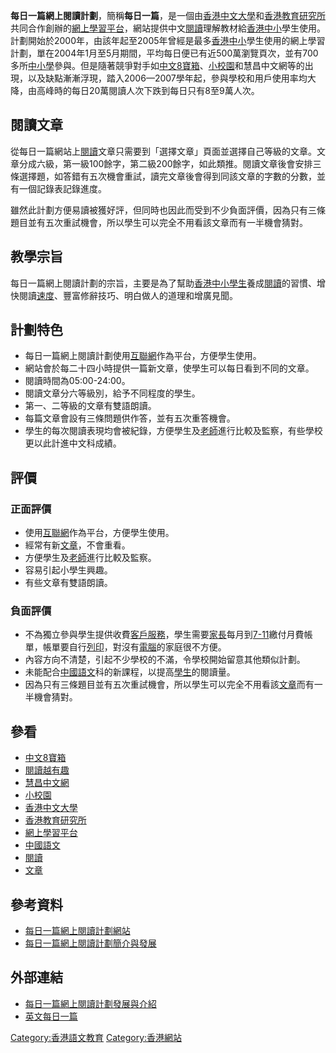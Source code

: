 {{refimprove|time=2021-04-04}}
{{Infobox Website
|name=每日一篇網上閱讀計劃
|screenshot=[[File:Prof_ho_reading.PNG|290px]]
|caption=每日一篇網頁截圖
|url=http://www.prof-ho.com/reading/
|type=[[網上學習平台|網上學習平台]]
|owner=[[香港中文大學|香港中文大學]]和[[香港教育研究所|香港教育研究所]]
|author=[[何萬貫|何萬貫]]博士}}

'''每日一篇網上閱讀計劃'''，簡稱'''每日一篇'''，是一個由[[香港中文大學|香港中文大學]]和[[香港教育研究所|香港教育研究所]]共同合作創辦的[[網上學習平台|網上學習平台]]，網站提供中文[[閱讀|閱讀]]理解教材給[[香港|香港]][[香港中學教育|中]][[香港小學教育|小]]學生使用。計劃開始於2000年，由該年起至2005年曾經是最多[[香港|香港]][[香港中學教育|中]][[香港小學教育|小]]學生使用的網上學習計劃，單在2004年1月至5月期間，平均每日便已有近500萬瀏覽頁次，並有700多所[[香港中學教育|中]][[香港小學教育|小學]]參與。但是隨著競爭對手如[[中文8寶箱|中文8寶箱]]、[[小校園|小校園]]和慧昌中文網等的出現，以及缺點漸漸浮現，踏入2006—2007學年起，參與學校和用戶使用率均大降，由高峰時的每日20萬閱讀人次下跌到每日只有8至9萬人次。{{citation needed}}

==閱讀文章==
從每日一篇網站上[[閱讀|閱讀]]文章只需要到「選擇文章」頁面並選擇自己等級的文章。文章分成六級，第一級100餘字，第二級200餘字，如此類推。閱讀文章後會安排三條選擇題，如答錯有五次機會重試，讀完文章後會得到同該文章的字數的分數，並有一個記錄表記錄進度。

雖然此計劃方便易讀被獲好評，但同時也因此而受到不少負面評價，因為只有三條題目並有五次重試機會，所以學生可以完全不用看該文章而有一半機會猜對。

==教學宗旨==
每日一篇網上閱讀計劃的宗旨，主要是為了幫助[[香港|香港]][[香港中學教育|中]][[香港小學教育|小學生]]養成[[閱讀|閱讀]]的習慣、增快閱讀[[速度|速度]]、豐富修辭技巧、明白做人的道理和增廣見聞。

==計劃特色==
* 每日一篇網上閱讀計劃使用[[互聯網|互聯網]]作為平台，方便學生使用。
* 網站會於每二十四小時提供一篇新文章，使學生可以每日看到不同的文章。
* 閱讀時間為05:00-24:00。
* 閱讀文章分六等級別，給予不同程度的學生。
* 第一、二等級的文章有雙語朗讀。
* 每篇文章會設有三條問題供作答，並有五次重答機會。
* 學生的每次閱讀表現均會被紀錄，方便學生及[[老師|老師]]進行比較及監察，有些學校更以此計進中文科成績。

==評價==
===正面評價===
*使用[[互聯網|互聯網]]作為平台，方便學生使用。
*經常有新[[文字作品|文章]]，不會重看。
*方便學生及[[老師|老師]]進行比較及監察。
*容易引起小學生興趣。
*有些文章有雙語朗讀。

===負面評價===
*不為獨立參與學生提供收費[[客戶服務|客戶服務]]，學生需要[[家長|家長]]每月到[[7-11|7-11]]繳付月費帳單，帳單要自行[[列印|列印]]，對沒有[[電腦|電腦]]的家庭很不方便。
*內容方向不清楚，引起不少學校的不滿，令學校開始留意其他類似計劃。
*未能配合[[中國語文|中國語文]]科的新課程，以提高[[學生|學生]]的閱讀量。
*因為只有三條題目並有五次重試機會，所以學生可以完全不用看該[[文字作品|文章]]而有一半機會猜對。

==參看==
*[[中文8寶箱|中文8寶箱]]
*[[閱讀越有趣|閱讀越有趣]]
*[[慧昌中文網|慧昌中文網]]
*[[小校園|小校園]]
*[[香港中文大學|香港中文大學]]
*[[香港教育研究所|香港教育研究所]]
*[[網上學習平台|網上學習平台]]
*[[中國語文|中國語文]]
*[[閱讀|閱讀]]
*[[文字作品|文章]]

==參考資料==
*[http://www.prof-ho.com/reading/ 每日一篇網上閱讀計劃網站] {{Wayback|url=http://www.prof-ho.com/reading/ |date=20210211164337 }}
*[http://www.hk-reading.com/reading/about/ 每日一篇網上閱讀計劃簡介與發展] {{Wayback|url=http://www.hk-reading.com/reading/about/ |date=20041108043555 }}

==外部連結==
*[https://web.archive.org/web/20080827151117/http://www.hk-123.com/summer/index_rainbow.html 每日一篇網上閱讀計劃發展與介紹]
*[https://web.archive.org/web/20081019204132/http://web1.unitedenglish.com.hk/index2.htm 英文每日一篇]

[[Category:香港語文教育|Category:香港語文教育]]
[[Category:香港網站|Category:香港網站]]